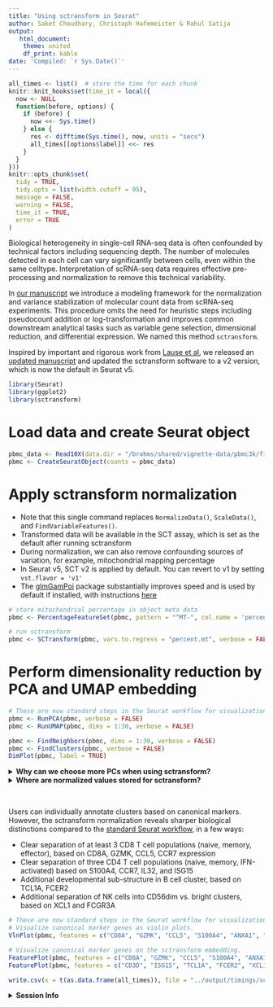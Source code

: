```yaml
---
title: "Using sctransform in Seurat"
author: Saket Choudhary, Christoph Hafemeister & Rahul Satija
output:
   html_document:
    theme: united
    df_print: kable
date: 'Compiled: `r Sys.Date()`'
---
```


```r
all_times <- list()  # store the time for each chunk
knitr::knit_hooks$set(time_it = local({
  now <- NULL
  function(before, options) {
    if (before) {
      now <<- Sys.time()
    } else {
      res <- difftime(Sys.time(), now, units = "secs")
      all_times[[options$label]] <<- res
    }
  }
}))
knitr::opts_chunk$set(
  tidy = TRUE,
  tidy.opts = list(width.cutoff = 95),
  message = FALSE,
  warning = FALSE,
  time_it = TRUE,
  error = TRUE
)
```

Biological heterogeneity in single-cell RNA-seq data is often confounded by technical factors including sequencing depth. The number of molecules detected in each cell can vary significantly between cells, even within the same celltype.
Interpretation of scRNA-seq data requires effective pre-processing and normalization to remove this technical variability. 

In [our manuscript](https://genomebiology-biomedcentral-com/articles/10.1186/s13059-021-02584-9) we introduce a modeling framework for the normalization and variance stabilization of molecular count data from scRNA-seq experiments. This procedure omits the need for heuristic steps including pseudocount addition or log-transformation and improves common downstream analytical tasks such as variable gene selection, dimensional reduction, and differential expression. We named this method `sctransform`.

Inspired by important and rigorous work from [Lause et al](https://genomebiology.biomedcentral.com/articles/10.1186/s13059-021-02451-7), we released an [updated manuscript](https://link.springer.com/article/10.1186/s13059-021-02584-9) and updated the sctransform software to a v2 version, which is now the default in Seurat v5.


```r
library(Seurat)
library(ggplot2)
library(sctransform)
```

# Load data and create Seurat object

```r
pbmc_data <- Read10X(data.dir = "/brahms/shared/vignette-data/pbmc3k/filtered_gene_bc_matrices/hg19/")
pbmc <- CreateSeuratObject(counts = pbmc_data)
```

# Apply sctransform normalization

 * Note that this single command replaces `NormalizeData()`, `ScaleData()`, and `FindVariableFeatures()`.
 * Transformed data will be available in the SCT assay, which is set as the default after running sctransform
 * During normalization, we can also remove confounding sources of variation, for example, mitochondrial mapping percentage
 * In Seurat v5, SCT v2 is applied by default. You can revert to v1 by setting `vst.flavor = 'v1'`
 * The [glmGamPoi](https://bioconductor.org/packages/release/bioc/html/glmGamPoi.html) package substantially improves speed and is used by default if installed, with instructions [here](install.html)

```r
# store mitochondrial percentage in object meta data
pbmc <- PercentageFeatureSet(pbmc, pattern = "^MT-", col.name = 'percent.mt')

# run sctransform
pbmc <- SCTransform(pbmc, vars.to.regress = "percent.mt", verbose = FALSE)
```

# Perform dimensionality reduction by PCA and UMAP embedding

```r
# These are now standard steps in the Seurat workflow for visualization and clustering
pbmc <- RunPCA(pbmc, verbose = FALSE)
pbmc <- RunUMAP(pbmc, dims = 1:30, verbose = FALSE)

pbmc <- FindNeighbors(pbmc, dims = 1:30, verbose = FALSE)
pbmc <- FindClusters(pbmc, verbose = FALSE)
DimPlot(pbmc, label = TRUE) 
```

<details>
  <summary>**Why can we choose more PCs when using sctransform?**</summary>
  
In the [standard Seurat workflow](pbmc3k_tutorial.html) we focus on 10 PCs for this dataset, though we highlight that the results are similar with higher settings for this parameter. Interestingly, we've found that when using sctransform, we often benefit by pushing this parameter even higher. We believe this is because the sctransform workflow performs more effective normalization, strongly removing technical effects from the data. 

Even after standard log-normalization, variation in sequencing depth is still a confounding factor (see [Figure 1](https://genomebiology.biomedcentral.com/articles/10.1186/s13059-019-1874-1)), and this effect can subtly influence higher PCs. In sctransform, this effect is substantially mitigated (see [Figure 3](https://genomebiology.biomedcentral.com/articles/10.1186/s13059-019-1874-1)). This means that higher PCs are more likely to represent subtle, but biologically relevant, sources of heterogeneity -- so including them may improve downstream analysis.

In addition, sctransform returns 3,000 variable features by default, instead of 2,000. The rationale is similar, the additional variable features are less likely to be driven by technical differences across cells, and instead may represent more subtle biological fluctuations. In general, we find that results produced with sctransform are less dependent on these parameters (indeed, we achieve nearly identical results when using all genes in the transcriptome, though this does reduce computational efficiency). This can help users generate more robust results, and in addition, enables the application of standard analysis pipelines with identical parameter settings that can quickly be applied to new datasets:

For example, the following code replicates the full end-to-end workflow, in a single command:

```r
pbmc <- CreateSeuratObject(pbmc_data) %>% PercentageFeatureSet(pattern = "^MT-",col.name = 'percent.mt') %>% SCTransform(vars.to.regress = 'percent.mt') %>%
  RunPCA() %>% FindNeighbors(dims = 1:30) %>% RunUMAP(dims = 1:30) %>% FindClusters()
  
```

</details>

<details>
  <summary>**Where are normalized values stored for sctransform?**</summary>


The results of sctransfrom are stored in the "SCT" assay. You can learn more about multi-assay data and commands in Seurat in our [vignette](multimodal_vignette.html), [command cheat sheet](essential_commands.html#multi-assay-features), or [developer guide](https://github.com/satijalab/seurat/wiki/Assay).

* `pbmc[["SCT"]]$scale.data` contains the residuals (normalized values), and is used directly as input to PCA. Please note that this matrix is non-sparse, and can therefore take up a lot of memory if stored for all genes. To save memory, we store these values only for variable genes, by setting the return.only.var.genes = TRUE by default in the `SCTransform()` function call.
* To assist with visualization and interpretation, we also convert Pearson residuals back to ‘corrected’ UMI counts. You can interpret these as the UMI counts we would expect to observe if all cells were sequenced to the same depth. If you want to see exactly how we do this, please look at the correct function [here](https://github.com/ChristophH/sctransform/blob/master/R/denoise.R).
* The 'corrected' UMI counts are stored in `pbmc[["SCT"]]$counts`. We store log-normalized versions of these corrected counts in `pbmc[["SCT"]]$data`, which are very helpful for visualization.

------
</details>
\

Users can individually annotate clusters based on canonical markers. However, the sctransform normalization reveals sharper biological distinctions compared to the [standard Seurat workflow](pbmc3k_tutorial.html), in a few ways:

 * Clear separation of at least 3 CD8 T cell populations (naive, memory, effector), based on CD8A, GZMK, CCL5, CCR7 expression
 * Clear separation of three CD4 T cell populations (naive, memory, IFN-activated) based on S100A4, CCR7, IL32, and ISG15 
 * Additional developmental sub-structure in B cell cluster, based on TCL1A, FCER2
 * Additional separation of NK cells into CD56dim vs. bright clusters, based on XCL1 and FCGR3A 

```r
# These are now standard steps in the Seurat workflow for visualization and clustering
# Visualize canonical marker genes as violin plots.
VlnPlot(pbmc, features = c("CD8A", "GZMK", "CCL5", "S100A4", "ANXA1", "CCR7", "ISG15", "CD3D"), pt.size = 0.2, ncol = 4)

# Visualize canonical marker genes on the sctransform embedding.
FeaturePlot(pbmc, features = c("CD8A", "GZMK", "CCL5", "S100A4", "ANXA1", "CCR7"), pt.size = 0.2, ncol = 3)
FeaturePlot(pbmc, features = c("CD3D", "ISG15", "TCL1A", "FCER2", "XCL1", "FCGR3A"), pt.size = 0.2, ncol = 3)
```

```r
write.csv(x = t(as.data.frame(all_times)), file = "../output/timings/sctransform_vignette_times.csv")
```

<details>
  <summary>**Session Info**</summary>
```r
sessionInfo()
```
</details>
